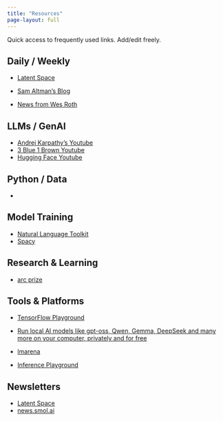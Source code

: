 ```yaml
---
title: "Resources"
page-layout: full
---
```


Quick access to frequently used links. Add/edit freely.

## Daily / Weekly
- [Latent Space](https://www.latent.space/)

- [Sam Altman's Blog](https://blog.samaltman.com/archive)
- [News from Wes Roth](https://www.youtube.com/@WesRoth/videos)

## LLMs / GenAI

- [Andrej Karpathy's Youtube](https://www.youtube.com/@AndrejKarpathy)
- [3 Blue 1 Brown Youtube](https://www.youtube.com/@3blue1brown)
- [Hugging Face Youtube](https://www.youtube.com/@HuggingFace)

## Python / Data

- 

## Model Training

- [Natural Language Toolkit](https://www.nltk.org/)
- [Spacy](https://spacy.io/)

## Research & Learning


- [arc prize](https://arcprize.org/) 

## Tools & Platforms
- [TensorFlow Playground](https://playground.tensorflow.org/#activation=tanh&batchSize=10&dataset=circle&regDataset=reg-plane&learningRate=0.03&regularizationRate=0&noise=0&networkShape=4,2&seed=0.44208&showTestData=false&discretize=false&percTrainData=50&x=true&y=true&xTimesY=false&xSquared=false&ySquared=false&cosX=false&sinX=false&cosY=false&sinY=false&collectStats=false&problem=classification&initZero=false&hideText=false)

- [Run local AI models like gpt-oss, Qwen, Gemma, DeepSeek and many more on your computer, privately and for free](https://lmstudio.ai/)
- [lmarena](https://lmarena.ai/leaderboard/text-to-image)
- [Inference Playground](https://huggingface.co/spaces/huggingface/inference-playground)


## Newsletters
- [Latent Space](https://www.latent.space/)
- [news.smol.ai](https://news.smol.ai/)

